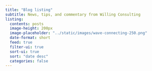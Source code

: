 ```yaml
---
title: "Blog listing"
subtitle: News, tips, and commentary from Willing Consulting
listing:
  contents: posts
  image-height: 200px
  image-placeholder: "../static/images/wave-connecting-250.png"
  date-format: short
  feed: true
  filter-ui: true
  sort-ui: true
  sort: "date desc"
  categories: false
---
```

